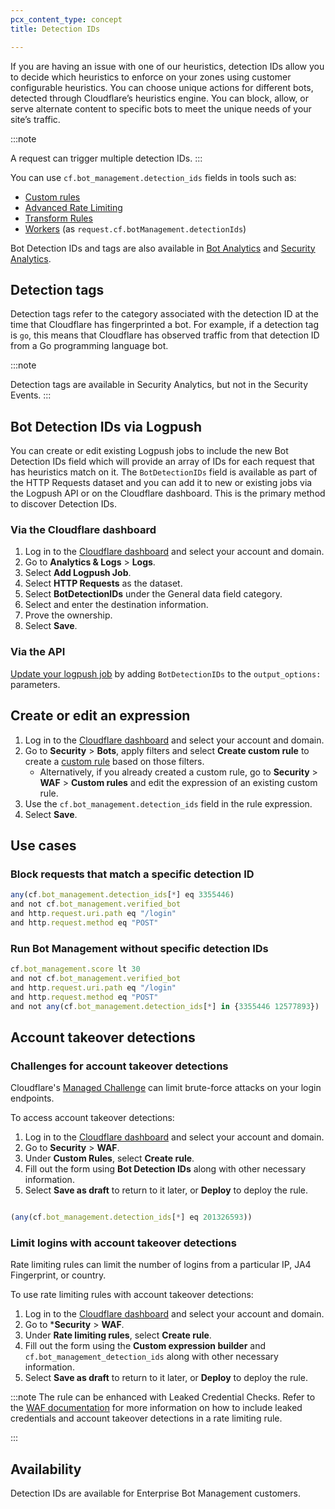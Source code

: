 ```yaml
---
pcx_content_type: concept
title: Detection IDs

---
```



<Render file="detection-ids" />

If you are having an issue with one of our heuristics, detection IDs allow you to decide which heuristics to enforce on your zones using customer configurable heuristics. You can choose unique actions for different bots, detected through Cloudflare’s heuristics engine. You can block, allow, or serve alternate content to specific bots to meet the unique needs of your site’s traffic.

:::note

A request can trigger multiple detection IDs. 
:::

You can use `cf.bot_management.detection_ids` fields in tools such as:

- [Custom rules](/waf/custom-rules/)
- [Advanced Rate Limiting](/waf/rate-limiting-rules/)
- [Transform Rules](/rules/transform/)
- [Workers](/workers/) (as `request.cf.botManagement.detectionIds`)

Bot Detection IDs and tags are also available in [Bot Analytics](/bots/bot-analytics/) and [Security Analytics](/waf/analytics/security-analytics/).

## Detection tags

Detection tags refer to the category associated with the detection ID at the time that Cloudflare has fingerprinted a bot. For example, if a detection tag is `go`, this means that Cloudflare has observed traffic from that detection ID from a Go programming language bot.

:::note

Detection tags are available in Security Analytics, but not in the Security Events.
:::

## Bot Detection IDs via Logpush

You can create or edit existing Logpush jobs to include the new Bot Detection IDs field which will provide an array of IDs for each request that has heuristics match on it. The `BotDetectionIDs` field is available as part of the HTTP Requests dataset and you can add it to new or existing jobs via the Logpush API or on the Cloudflare dashboard. This is the primary method to discover Detection IDs.

### Via the Cloudflare dashboard

1. Log in to the [Cloudflare dashboard](https://dash.cloudflare.com/) and select your account and domain.
2. Go to **Analytics & Logs** > **Logs**.
3. Select **Add Logpush Job**.
4. Select **HTTP Requests** as the dataset.
5. Select **BotDetectionIDs** under the General data field category.
6. Select and enter the destination information.
7. Prove the ownership.
8. Select **Save**.

### Via the API

[Update your logpush job](/logs/reference/log-output-options/) by adding `BotDetectionIDs` to the  `output_options:`  parameters.

## Create or edit an expression

1. Log in to the [Cloudflare dashboard](https://dash.cloudflare.com/) and select your account and domain.
2. Go to **Security** > **Bots**, apply filters and select **Create custom rule** to create a [custom rule](/waf/custom-rules/create-dashboard/) based on those filters. 
   - Alternatively, if you already created a custom rule, go to **Security** > **WAF** > **Custom rules** and edit the expression of an existing custom rule.
3. Use the `cf.bot_management.detection_ids` field in the rule expression.
4. Select **Save**.

## Use cases

### Block requests that match a specific detection ID

```js
any(cf.bot_management.detection_ids[*] eq 3355446)
and not cf.bot_management.verified_bot
and http.request.uri.path eq "/login"
and http.request.method eq "POST"
```

### Run Bot Management without specific detection IDs

```js
cf.bot_management.score lt 30
and not cf.bot_management.verified_bot
and http.request.uri.path eq "/login"
and http.request.method eq "POST"
and not any(cf.bot_management.detection_ids[*] in {3355446 12577893})
```

## Account takeover detections

<Render file="account-takeover-detections" />

### Challenges for account takeover detections

Cloudflare's [Managed Challenge](/fundamentals/security/cloudflare-challenges/) can limit brute-force attacks on your login endpoints.

To access account takeover detections:

1. Log in to the [Cloudflare dashboard](https://dash.cloudflare.com/) and select your account and domain.
2. Go to **Security** > **WAF**.
3. Under **Custom Rules**, select **Create rule**.
4. Fill out the form using **Bot Detection IDs** along with other necessary information.
5. Select **Save as draft** to return to it later, or **Deploy** to deploy the rule.

```js title="Rule example"

(any(cf.bot_management.detection_ids[*] eq 201326593))
```

### Limit logins with account takeover detections

Rate limiting rules can limit the number of logins from a particular IP, JA4 Fingerprint, or country.

To use rate limiting rules with account takeover detections:

1. Log in to the [Cloudflare dashboard](https://dash.cloudflare.com/) and select your account and domain.
2. Go to ***Security** > **WAF**.
3. Under **Rate limiting rules**, select **Create rule**.
4. Fill out the form using the **Custom expression builder** and `cf.bot_management_detection_ids` along with other necessary information.
5. Select **Save as draft** to return to it later, or **Deploy** to deploy the rule.

:::note
The rule can be enhanced with Leaked Credential Checks. Refer to the [WAF documentation](/waf/detections/leaked-credentials/) for more information on how to include leaked credentials and account takeover detections in a rate limiting rule. 

:::

## Availability

Detection IDs are available for Enterprise Bot Management customers. 